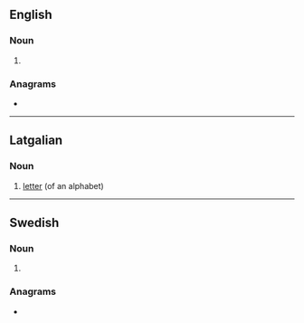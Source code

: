 {{also|Liters}}
==English==

===Noun===
{{head|en|noun form}}

# {{plural of|en|liter}}

===Anagrams===
* {{anagrams|en|a=eilrst|Lister|Sitler|lister|litres|relist|tilers|triels}}

----

==Latgalian==

===Noun===
{{head|ltg|noun|g=m}}

# [[letter]] (of an alphabet)

----

==Swedish==

===Noun===
{{head|sv|noun form}}

# {{sv-noun-form-indef-gen|liter}}

===Anagrams===
* {{anagrams|sv|a=eilrst|lister|sliter|steril}}